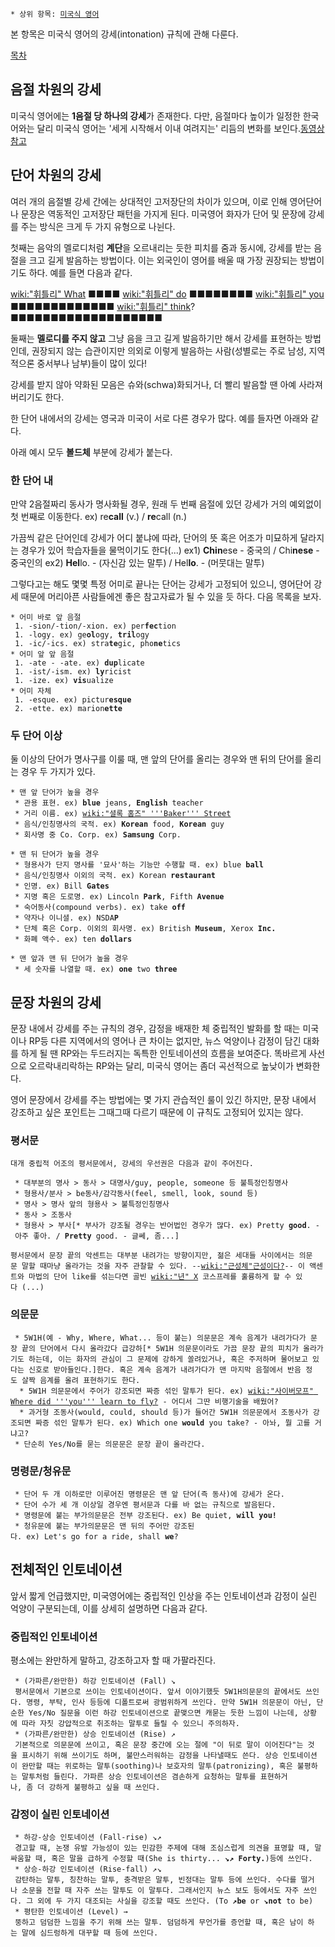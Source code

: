 * 상위 항목: [[미국식 영어]]

본 항목은 미국식 영어의 강세(intonation) 규칙에 관해 다룬다.

[[목차]]

== 음절 차원의 강세 ==
미국식 영어에는 '''1음절 당 하나의 강세'''가 존재한다. 다만, 음절마다 높이가 일정한 한국어와는 달리 미국식 영어는 '세게 시작해서 이내 여려지는' 리듬의 변화를 보인다.[http://blog.naver.com/sendic/40048299964 동영상 참고] 

== 단어 차원의 강세 ==
여러 개의 음절별 강세 간에는 상대적인 고저장단의 차이가 있으며, 이로 인해 영어단어나 문장은 역동적인 고저장단 패턴을 가지게 된다. 미국영어 화자가 단어 및 문장에 강세를 주는 방식은 크게 두 가지 유형으로 나뉜다. 

첫째는 음악의 멜로디처럼 '''계단'''을 오르내리는 듯한 피치를 줌과 동시에, 강세를 받는 음절을 크고 길게 발음하는 방법이다. 이는 외국인이 영어를 배울 때 가장 권장되는 방법이기도 하다. 예를 들면 다음과 같다.

[[wiki:"휘틀리" What]]
■■■■ [[wiki:"휘틀리" do]]
■■■■■■■■ [[wiki:"휘틀리" you]]
■■■■■■■■■■■■■ [[wiki:"휘틀리" think]]?
■■■■■■■■■■■■■■■■■■■

둘째는 '''멜로디를 주지 않고''' 그냥 음을 크고 길게 발음하기만 해서 강세를 표현하는 방법인데, 권장되지 않는 습관이지만 의외로 이렇게 발음하는 사람(성별로는 주로 남성, 지역적으론 중서부나 남부)들이 많이 있다!    
 
강세를 받지 않아 약화된 모음은 슈와(schwa)화되거나, 더 빨리 발음할 땐 아예 사라져 버리기도 한다. 

한 단어 내에서의 강세는 영국과 미국이 서로 다른 경우가 많다. 예를 들자면 아래와 같다.

아래 예시 모두 '''볼드체''' 부분에 강세가 붙는다.
=== 한 단어 내 ===
만약 2음절짜리 동사가 명사화될 경우, 원래 두 번째 음절에 있던 강세가 거의 예외없이 첫 번째로 이동한다. ex) re'''call''' (v.) / '''re'''call (n.) 

가끔씩 같은 단어인데 강세가 어디 붙냐에 따라, 단어의 뜻 혹은 어조가 미묘하게 달라지는 경우가 있어 학습자들을 물먹이기도 한다(...) 
ex1) '''Chin'''ese - 중국의 / Chi'''nese''' - 중국인의
ex2) '''Hel'''lo. - (자신감 있는 말투) / Hel'''lo'''. - (머뭇대는 말투)

그렇다고는 해도 몇몇 특정 어미로 끝나는 단어는 강세가 고정되어 있으니, 영어단어 강세 때문에 머리아픈 사람들에겐 좋은 참고자료가 될 수 있을 듯 하다. 다음 목록을 보자.

 * 어미 바로 앞 음절
  1. -sion/-tion/-xion. ex) per'''fec'''tion
  1. -logy. ex) ge'''ol'''ogy, '''tril'''ogy
  1. -ic/-ics. ex) stra'''te'''gic, pho'''ne'''tics
 * 어미 앞 앞 음절
  1. -ate - -ate. ex) '''dup'''licate
  1. -ist/-ism. ex) '''ly'''ricist
  1. -ize. ex) '''vis'''ualize
 * 어미 자체
  1. -esque. ex) pictur'''esque'''
  2. -ette. ex) marion'''ette'''

=== 두 단어 이상 ===
둘 이상의 단어가 명사구를 이룰 때, 맨 앞의 단어를 올리는 경우와 맨 뒤의 단어를 올리는 경우 두 가지가 있다.

 * 맨 앞 단어가 높을 경우
  * 관용 표현. ex) '''blue''' jeans, '''English''' teacher
  * 거리 이름. ex) [[wiki:"셜록 홈즈" '''Baker''' Street]]
  * 음식/인칭명사의 국적. ex) '''Korean''' food, '''Korean''' guy 
  * 회사명 중 Co. Corp. ex) '''Samsung''' Corp.

 * 맨 뒤 단어가 높을 경우
  * 형용사가 단지 명사를 '묘사'하는 기능만 수행할 때. ex) blue '''ball'''
  * 음식/인칭명사 이외의 국적. ex) Korean '''restaurant'''
  * 인명. ex) Bill '''Gates'''
  * 지명 혹은 도로명. ex) Lincoln '''Park''', Fifth '''Avenue'''
  * 숙어동사(compound verbs). ex) take '''off'''
  * 약자나 이니셜. ex) NSDA'''P'''
  * 단체 혹은 Corp. 이외의 회사명. ex) British '''Museum''', Xerox '''Inc.'''
  * 화폐 액수. ex) ten '''dollars'''

 * 맨 앞과 맨 뒤 단어가 높을 경우
  * 세 숫자를 나열할 때. ex) '''one''' two '''three''' 


== 문장 차원의 강세 ==
문장 내에서 강세를 주는 규칙의 경우, 감정을 배재한 체 중립적인 발화를 할 때는 미국이나 RP등 다른 지역에서의 영어나 큰 차이는 없지만, 뉴스 억양이나 감정이 담긴 대화를 하게 될 땐 RP와는 두드러지는 독특한 인토네이션의 흐름을 보여준다. 똑바르게 사선으로 오르락내리락하는 RP와는 달리, 미국식 영어는 좀더 곡선적으로 높낮이가 변화한다.  

영어 문장에서 강세를 주는 방법에는 몇 가지 관습적인 룰이 있긴 하지만, 문장 내에서 강조하고 싶은 포인트는 그때그때 다르기 때문에 이 규칙도 고정되어 있지는 않다. 

=== 평서문 ===
 대개 중립적 어조의 평서문에서, 강세의 우선권은 다음과 같이 주어진다. 

  * 대부분의 명사 > 동사 > 대명사/guy, people, someone 등 불특정인칭명사
  * 형용사/분사 > be동사/감각동사(feel, smell, look, sound 등)
  * 명사 > 명사 앞의 형용사 > 불특정인칭명사
  * 동사 > 조동사
  * 형용사 > 부사[* 부사가 강조될 경우는 반어법인 경우가 많다. ex) Pretty '''good'''. - 아주 좋아. / '''Pretty''' good. - 글쎄, 좀...]

 평서문에서 문장 끝의 악센트는 대부분 내려가는 방향이지만, 젊은 세대들 사이에서는 의문문 말할 때마냥 올라가는 것을 자주 관찰할 수 있다. --[[wiki:"근성체"근성이다?]]-- 이 액센트와 마법의 단어 like를 섞는다면 골빈 [[wiki:"년" X]] 코스프레를 훌륭하게 할 수 있다 (...)

=== 의문문 === 
 
  * 5W1H(예 - Why, Where, What... 등이 붙는) 의문문은 계속 음계가 내려가다가 문장 끝의 단어에서 다시 올라갔다 급강하[* 5W1H 의문문이라도 가끔 문장 끝의 피치가 올라가기도 하는데, 이는 화자의 관심이 그 문제에 강하게 쏠려있거나, 혹은 주저하며 물어보고 있다는 신호로 받아들인다.]한다. 혹은 계속 음계가 내려가다가 맨 마지막 음절에서 반음 정도 살짝 음계를 올려 표현하기도 한다. 
   * 5W1H 의문문에서 주어가 강조되면 짜증 섞인 말투가 된다. ex) [[wiki:"사이버모프" Where did '''you''' learn to fly?]] - 어디서 그딴 비행기술을 배웠어?
   * 과거형 조동사(would, could, should 등)가 들어간 5W1H 의문문에서 조동사가 강조되면 짜증 섞인 말투가 된다. ex) Which one '''would''' you take? - 아놔, 뭘 고를 거냐고?   
  * 단순히 Yes/No를 묻는 의문문은 문장 끝이 올라간다.

=== 명령문/청유문 ===
  * 단어 두 개 이하로만 이루어진 명령문은 맨 앞 단어(즉 동사)에 강세가 온다. 
  * 단어 수가 세 개 이상일 경우엔 평서문과 다를 바 없는 규칙으로 발음된다.
  * 명령문에 붙는 부가의문문은 전부 강조된다. ex) Be quiet, '''will you!'''
  * 청유문에 붙는 부가의문문은 맨 뒤의 주어만 강조된다. ex) Let's go for a ride, shall '''we'''?

== 전체적인 인토네이션 ==
앞서 짧게 언급했지만, 미국영어에는 중립적인 인상을 주는 인토네이션과 감정이 실린 억양이 구분되는데, 이를 상세히 설명하면 다음과 같다.

=== 중립적인 인토네이션 === 
평소에는 완만하게 말하고, 강조하고자 할 때 가팔라진다.

  * (가파른/완만한) 하강 인토네이션 (Fall) ↘
  평서문에서 기본으로 쓰이는 인토네이션이다. 앞서 이야기했듯 5W1H의문문의 끝에서도 쓰인다. 명령, 부탁, 인사 등등에 디폴트로써 광범위하게 쓰인다. 만약 5W1H 의문문이 아닌, 단순한 Yes/No 질문을 이런 하강 인토네이션으로 끝맺으면 캐묻는 듯한 느낌이 나는데, 상황에 따라 자칫 강압적으로 취조하는 말투로 들릴 수 있으니 주의하자. 
  * (가파른/완만한) 상승 인토네이션 (Rise) ↗
  기본적으로 의문문에 쓰이고, 혹은 문장 중간에 오는 절에 "이 뒤로 말이 이어진다"는 것을 표시하기 위해 쓰이기도 하며, 불만스러워하는 감정을 나타낼때도 쓴다. 상승 인토네이션이 완만할 때는 위로하는 말투(soothing)나 보호자의 말투(patronizing), 혹은 불평하는 말투처럼 들린다. 가파른 상승 인토네이션은 겸손하게 요청하는 말투를 표현하거나, 좀 더 강하게 불평하고 싶을 때 쓰인다.    

=== 감정이 실린 인토네이션 ===

  * 하강-상승 인토네이션 (Fall-rise) ↘↗
  경고할 때, 논쟁 유발 가능성이 있는 민감한 주제에 대해 조심스럽게 의견을 표명할 때, 말싸움할 때, 혹은 말을 급하게 수정할 때(She is thirty... '''↘↗ Forty.''')등에 쓰인다.
  * 상승-하강 인토네이션 (Rise-fall) ↗↘
  감탄하는 말투, 칭찬하는 말투, 충격받은 말투, 빈정대는 말투 등에 쓰인다. 수다를 떨거나 소문을 전할 때 자주 쓰는 말투도 이 말투다. 그래서인지 뉴스 보도 등에서도 자주 쓰인다. 그 외에 두 가지 대조되는 사실을 강조할 때도 쓰인다. (To '''↗be''' or '''↘not''' to be) 
  * 평탄한 인토네이션 (Level) →
  뚱하고 덤덤한 느낌을 주기 위해 쓰는 말투. 덤덤하게 무언가를 증언할 때, 혹은 남이 하는 말에 심드렁하게 대꾸할 때 등에 쓰인다.  

